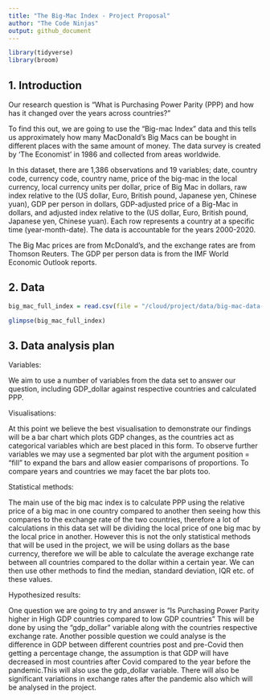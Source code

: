 ```yaml
---
title: "The Big-Mac Index - Project Proposal"
author: "The Code Ninjas"
output: github_document
---
```


```r
library(tidyverse)
library(broom)
```

## 1. Introduction

Our research question is “What is Purchasing Power Parity (PPP) and how has it changed over the years across countries?” 

To find this out, we are going to use the “Big-mac Index” data and this tells us approximately how many MacDonald's Big Macs can be bought in different places with the same amount of money. The data survey is created by ‘The Economist’ in 1986 and collected from areas worldwide. 

In this dataset, there are 1,386 observations and 19 variables; date, country code, currency code, country name, price of the big-mac in the local currency, local currency units per dollar, price of Big Mac in dollars, raw index relative to the (US dollar, Euro, British pound, Japanese yen, Chinese yuan), GDP per person in dollars, GDP-adjusted price of a Big-Mac in dollars, and adjusted index relative to the (US dollar, Euro, British pound, Japanese yen, Chinese yuan). Each row represents a country at a specific time (year-month-date). The data is accountable for the years 2000-2020.

The Big Mac prices are from McDonald’s, and the exchange rates are from Thomson Reuters. The GDP per person data is from the IMF World Economic Outlook reports.


## 2. Data

```r
big_mac_full_index = read.csv(file = "/cloud/project/data/big-mac-data-2021-07.1/output-data/big-mac-full-index.csv")

glimpse(big_mac_full_index)

```


## 3. Data analysis plan

Variables:

We aim to use a number of variables from the data set to answer our question, including GDP_dollar against respective countries and calculated PPP. 

Visualisations:

At this point we believe the best visualisation to demonstrate our findings will be a bar chart which plots GDP changes, as the countries act as categorical variables which are best placed in this form. To observe further variables we may use a segmented bar plot with the argument position = "fill" to expand the bars and allow easier comparisons of proportions. To compare years and countries we may facet the bar plots too.

Statistical methods:

The main use of the big mac index is to calculate PPP using the relative price of a big mac in one country compared to another then seeing how this compares to the exchange rate of the two countries, therefore a lot of calculations in this data set will be dividing the local price of one big mac by the local price in another. However this is not the only statistical methods that will be used in the project, we will be using dollars as the base currency, therefore we will be able to calculate the average exchange rate between all countries compared to the dollar within a certain year. We can then use other methods to find the median, standard deviation, IQR etc. of these values.

Hypothesized results:

One question we are going to try and answer is "Is Purchasing Power Parity higher in High GDP countries compared to low GDP countries" This will be done by using the "gdp_dollar" variable along with the countries respective exchange rate.
Another possible question we could analyse is the difference in GDP between different countries post and pre-Covid then getting a percentage change, the assumption is that GDP will have decreased in most countries after Covid compared to the year before the pandemic.This will also use the gdp_dollar variable.
There will also be significant variations in exchange rates after the pandemic also which will be analysed in the project.





